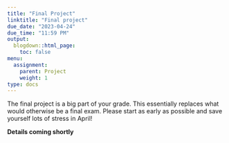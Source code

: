 ```yaml
---
title: "Final Project"
linktitle: "Final project"
due_date: "2023-04-24"
due_time: "11:59 PM"
output:
  blogdown::html_page:
    toc: false
menu:
  assignment:
    parent: Project
    weight: 1
type: docs
---
```


The final project is a big part of your grade. This essentially replaces what would otherwise be a final exam. Please start as early as possible and save yourself lots of stress in April!

**Details coming shortly**


